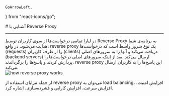     GoArrowLeft,
} from "react-icons/go";


<Layout>
<Head>
<title>مستندات پروکسی معکوس (reverse proxy) در پلتفرم  - لیارا</title>
</Head>
# آشنایی با Reverse Proxy

<hr className="mb-2" />
در لیارا تمامی درخواست‌ها از سوی کاربران توسط Reverse Proxy به برنامه‌ی شما هدایت می‌شود. 
در واقع، reverse proxy  یک نوع سرور واسط است که 
درخواست‌ها (requests) را از طرف کاربران (clients) دریافت می‌کند و آنها را به سرورهای اصلی (backend servers) ارسال می‌کند. بعد از اینکه سرورهای اصلی درخواست‌ها را پردازش کردند و پاسخ‌ها را برگرداندند، reverse proxy این پاسخ‌ها را به کاربران ارسال می‌کند.

<div className="h-4" />
<img src="https://files.liara.ir/liara/docs/how-reverse-proxy-works.png" alt="how reverse proxy works"/>
<div className="h-4" />

از جمله مزایای استفاده از reverse proxy می‌توان به load balancing، افزایش امنیت، افزایش سرعت، افزایش کارایی و فشرده‌سازی، اشاره کرد.

</Layout>